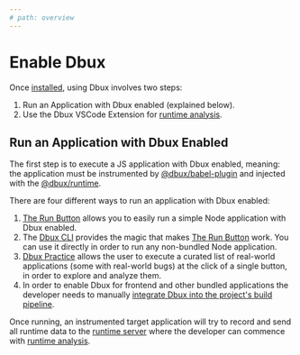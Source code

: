 ```yaml
---
# path: overview
---
```


# Enable Dbux


<TOC toc={toc} />



Once [installed](./using-dbux/installation), using Dbux involves two steps:

1. Run an Application with Dbux enabled (explained below).
2. Use the Dbux VSCode Extension for [runtime analysis](./00-dbux-overview.mdx#runtime-analysis).


## Run an Application with Dbux Enabled

The first step is to execute a JS application with Dbux enabled, meaning: the application must be instrumented by [@dbux/babel-plugin](./tools-and-configuration/dbux-babel-plugin) and injected with the [@dbux/runtime](./tools-and-configuration/dbux-runtime).

There are four different ways to run an application with Dbux enabled:

1. [The Run Button](./using-dbux/the-run-button) <DarkLightImg src='play.svg' /> allows you to easily run a simple Node application with Dbux enabled.
2. The [Dbux CLI](./tools-and-configuration/dbux-cli) provides the magic that makes [The Run Button](./using-dbux/the-run-button) work. You can use it directly in order to run any non-bundled Node application.
3. [Dbux Practice](./dbux-practice) allows the user to execute a curated list of real-world applications (some with real-world bugs) at the click of a single button, in order to explore and analyze them.
4. In order to enable Dbux for frontend and other bundled applications the developer needs to manually [integrate Dbux into the project's build pipeline](./tools-and-configuration/build-pipeline-integration).

Once running, an instrumented target application will try to record and send all runtime data to the [runtime server](./tools-and-configuration/dbux-code#runtime-server) where the developer can commence with [runtime analysis](./00-dbux-overview.mdx#runtime-analysis).

